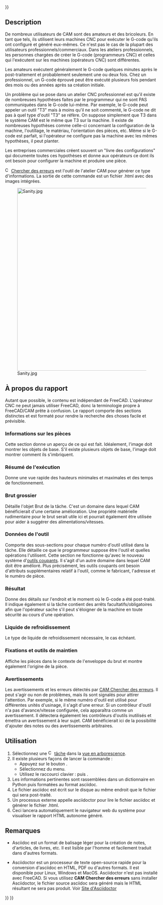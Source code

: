<languages/>
{{UnfinishedDocu{{#translation:}}}}

{{Docnav/fr
|[[CAM_Post/fr|Post-traitement]]
|[[CAM_ExportTemplate/fr|Exporter un modèle]]
|[[CAM_Workbench/fr|atelier CAM]]
|IconL=CAM_Post.svg
|IconR=CAM_ExportTemplate.svg
|IconC=Workbench_CAM.svg
}}

{{GuiCommand/fr
|Name=CAM Sanity
|Name/fr=CAM Chercher des erreurs
|MenuLocation=CAM → Chercher des erreurs dans la tâche
|Workbenches=[[CAM_Workbench/fr|CAM]]
|Shortcut={{KEY|P}} {{KEY|S}}
|Version=0.19
}}

==Description==

De nombreux utilisateurs de CAM sont des amateurs et des bricoleurs. En tant que tels, ils utilisent leurs machines CNC pour exécuter le G-code qu'ils ont configuré et généré eux-mêmes. Ce n'est pas le cas de la plupart des utilisateurs professionnels/commerciaux. Dans les ateliers professionnels, les personnes chargées de créer le G-code (programmeurs CNC) et celles qui l'exécutent sur les machines (opérateurs CNC) sont différentes.

Les amateurs exécutent généralement le G-code quelques minutes après le post-traitement et probablement seulement une ou deux fois. Chez un professionnel, un G-code éprouvé peut être exécuté plusieurs fois pendant des mois ou des années après sa création initiale.

Un problème qui se pose dans un atelier CNC professionnel est qu'il existe de nombreuses hypothèses faites par le programmeur qui ne sont PAS communiquées dans le G-code lui-même. Par exemple, le G-code peut appeler un outil "T3" mais à moins qu'il ne soit commenté, le G-code ne dit pas à quel type d'outil "T3" se réfère. On suppose simplement que T3 dans le système CAM est le même que T3 sur la machine. Il existe de nombreuses hypothèses comme celle-ci concernant la configuration de la machine, l'outillage, le matériau, l'orientation des pièces, etc. Même si le G-code est parfait, si l'opérateur ne configure pas la machine avec les mêmes hypothèses, il peut planter.

Les entreprises commerciales créent souvent un "livre des configurations" qui documente toutes ces hypothèses et donne aux opérateurs ce dont ils ont besoin pour configurer la machine et produire une pièce. 

[[Image:CAM_Sanity.svg|16px]] [[CAM_Sanity/fr|Chercher des erreurs]] est l'outil de l'atelier CAM pour générer ce type d'informations. La sortie de cette commande est un fichier .html avec des images intégrées.

[[Image:Sanity.jpg|600px]]

{{Caption|Ci-dessus : exemple de rapport généré par CAM Chercher des erreurs}}

<span id="About_the_Report"></span>
== À propos du rapport ==

Autant que possible, le contenu est indépendant de FreeCAD. L'opérateur CNC ne peut jamais utiliser FreeCAD, donc la terminologie propre à FreeCAD/CAM prête à confusion. Le rapport comporte des sections distinctes et est formaté pour rendre la recherche des choses facile et prévisible.

<span id="Part_Information"></span>
=== Informations sur les pièces ===

Cette section donne un aperçu de ce qui est fait. Idéalement, l'image doit montrer les objets de base. S'il existe plusieurs objets de base, l'image doit montrer comment ils s'imbriquent.

<span id="Run_Summary"></span>
=== Résumé de l'exécution === 

Donne une vue rapide des hauteurs minimales et maximales et des temps de fonctionnement.

<span id="Rough_Stock"></span>
=== Brut grossier === 

Détaille l'objet Brut de la tâche. C'est un domaine dans lequel CAM bénéficierait d'une certaine amélioration. Une propriété matérielle rudimentaire pour le brut serait utile ici et pourrait également être utilisée pour aider à suggérer des alimentations/vitesses.

<span id="Tool_Data"></span>
=== Données de l'outil === 

Comporte des sous-sections pour chaque numéro d'outil utilisé dans la tâche. Elle détaille ce que le programmeur suppose être l'outil et quelles opérations l'utilisent. Cette section ne fonctionne qu'avec le nouveau système d'[[CAM_ToolBit/fr|outils coupants]]. Il s'agit d'un autre domaine dans lequel CAM doit être amélioré. Plus précisément, les outils coupants ont besoin d'attributs supplémentaires relatif à l'outil, comme le fabricant, l'adresse et le numéro de pièce.

<span id="Output"></span>
=== Résultat === 

Donne des détails sur l'endroit et le moment où le G-code a été post-traité. Il indique également si la tâche contient des arrêts facultatifs/obligatoires afin que l'opérateur sache s'il peut s'éloigner de la machine en toute sécurité au cours d'une opération.

<span id="Coolant"></span>
=== Liquide de refroidissement === 

Le type de liquide de refroidissement nécessaire, le cas échéant.

<span id="Fixtures_and_Work-holding"></span>
=== Fixations et outils de maintien === 

Affiche les pièces dans le contexte de l'enveloppe du brut et montre également l'origine de la pièce.

<span id="Squawks"></span>
=== Avertissements === 

Les avertissements et les erreurs détectés par [[CAM_Sanity/fr|CAM Chercher des erreurs]]. Il peut s'agir ou non de problèmes, mais ils sont signalés pour attirer l'attention. Par exemple, si le même numéro d'outil est utilisé pour différentes unités d'usinage, il s'agit d'une erreur. Si un contrôleur d'outil n'a pas d'avance/vitesse configurée, cela apparaîtra comme un avertissement. Il détectera également les contrôleurs d'outils inutilisés et émettra un avertissement à leur sujet. CAM bénéficierait ici de la possibilité d'ajouter des notes ou des avertissements arbitraires.

<span id="Usage"></span>
==Utilisation==

# Sélectionnez une [[Image:CAM_Job.svg|16px]] [[CAM_Job/fr|tâche]] dans la [[Tree_view/fr|vue en arborescence]].
# Il existe plusieurs façons de lancer la commande :
#* Appuyez sur le bouton {{Button|[[Image:CAM_Sanity.svg|16px]] [[CAM_Sanity/fr|Chercher des erreurs dans la tâche]]}}.
#* Sélectionnez {{MenuCommand|CAM → [[Image:CAM_Sanity.svg|16px]] Chercher des erreurs dans la tâche}} du menu.
#* Utilisez le raccourci clavier : {{KEY|P}} puis {{KEY|S}}.
# Les informations pertinentes sont rassemblées dans un dictionnaire en Python puis formatées au format asciidoc. 
# Le fichier asciidoc est écrit sur le disque au même endroit que le fichier qui sera post-traité. 
# Un processus externe appelle asciidoctor pour lire le fichier asciidoc et générer le fichier .html. 
# Ceci lancera automatiquement le navigateur web du système pour visualiser le rapport HTML autonome généré.

<span id="Notes"></span>
== Remarques ==

* Asciidoc est un format de balisage léger pour la création de notes, d'articles, de livres, etc. Il est lisible par l'homme et facilement traduit dans d'autres formats.

* Asciidoctor est un processeur de texte open-source rapide pour la conversion d'asciidoc en HTML, PDF ou d'autres formats. Il est disponible pour Linux, Windows et MacOS. Asciidoctor n'est pas installé avec FreeCAD. Si vous utilisez '''CAM Chercher des erreurs''' sans installer Asciidoctor, le fichier source asciidoc sera généré mais le HTML résultant ne sera pas produit. Voir [https://asciidoctor.org/ Site d'Asciidoctor]


{{Docnav/fr
|[[CAM_Post/fr|Post-traitement]]
|[[CAM_ExportTemplate/fr|Exporter un modèle]]
|[[CAM_Workbench/fr|atelier CAM]]
|IconL=CAM_Post.svg
|IconR=CAM_ExportTemplate.svg
|IconC=Workbench_CAM.svg
}}

{{CAM_Tools_navi{{#translation:}}}}
{{Userdocnavi{{#translation:}}}}